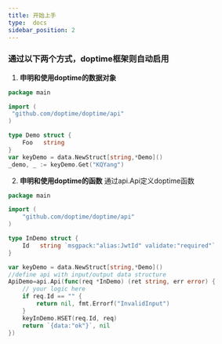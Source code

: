 ```yaml
---
title: 开始上手
type:  docs
sidebar_position: 2
---
```



### 通过以下两个方式，doptime框架则自动启用

1. **申明和使用doptime的数据对象**
   
```go   title="main.go"
package main

import (
 "github.com/doptime/doptime/api"
)

type Demo struct {
    Foo   string
}
var keyDemo = data.NewStruct[string,*Demo]()
_demo, _ := keyDemo.Get("KQYang")

```


2. **申明和使用doptime的函数**
        通过api.Api定义doptime函数


```go   title="main.go"
package main

import (
	"github.com/doptime/doptime/api"
)

type InDemo struct {
	Id   string `msgpack:"alias:JwtId" validate:"required"`
}

var keyDemo = data.NewStruct[string,*Demo]()
//define api with input/output data structure
ApiDemo=api.Api(func(req *InDemo) (ret string, err error) {
    // your logic here
    if req.Id == "" {
        return nil, fmt.Errorf("InvalidInput")
    }
    keyInDemo.HSET(req.Id, req)
    return `{data:"ok"}`, nil
})

```
    
<Test/>